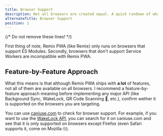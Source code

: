 ```yaml
---
title: Browser Support
description: Not all browsers are created equal. A quick rundown of what you should be on the lookout for when developing.
alternateTitle: Browser Support
position: 1
---
```

{/* Do not remove these lines! */}



First thing of note, Remix PWA (like Remix) only runs on browsers that support ES Modules. Secondly, browsers that don't support Service Workers
are incompatible with Remix PWA.

## Feature-by-Feature Approach

What this means is that although Remix PWA ships with **a lot** of features, not all of them are available on all browsers. I recommend a
feature-by-feature approach meaning before implementing any major API (like Background Sync, WakeLock, QR Code Scanning 👀, etc.), confirm
wether it is supported on the browsers you are targeting. 

You can use [caniuse.com](https://caniuse.com) to check for browser support. For example, if you want to use the [WakeLock API](https://developer.mozilla.org/en-US/docs/Web/API/WakeLock), you can search for it on caniuse.com and see that it is only supported on browsers
except Firefox (even Safari supports it, come on Mozilla 🙄).
